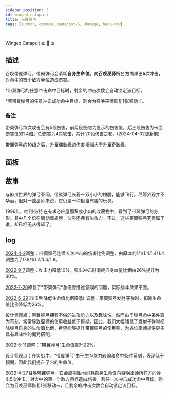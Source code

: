 ```yaml
---
sidebar_position: 3
id: winged_catapult
title: 带翼弹弓
tags: [summon, common, manacost-5, damage, back-row]

---
```


Winged Catapult  ≧ 🏹 ≦

<!--truncate-->



<CardBasics cardKey={id}/>


## 描述

召唤带翼弹弓，带翼弹弓会消耗**自身生命值**，向**召唤巫师**所在方向弹出**5**次冲击，对命中的首个敌方单位造成伤害。

*带翼弹弓的任意冲击命中目标时，剩余的冲击次数会自动锁定该目标。

*若带翼弹弓的任意冲击成功命中目标，则会为召唤巫师恢复1张移动卡。

### 备注

带翼弹弓每次攻击会有5段伤害，前两段伤害为显示的伤害值，后三段伤害为卡面伤害值的1.4倍。总伤害为4次攻击，共计20段伤害之和。(2024-04-02更新前)

带翼弹弓的10级之后，升至偶数级的伤害增幅大于升至奇数级。

## 面板


<LevelComponent/>


<CardDynamicTable cardKey={id}/>


<CardComplexTable cardKey={id}/>


## 故事

与麻瓜世界的弹弓不同，带翼弹弓长着一双小小的翅膀，能够飞行。尽管外观并不华丽，但对一些巫师来说，它仍是一种相当有趣的玩具。

1996年，哈利·波特在有求必应屋那积成小山的收藏物中，看到了带翼弹弓的身影。其中几个仍在扇动着翅膀，似乎还拥有生命力。不过，这些带翼弹弓究竟属于谁，却已经无从得知了。


## log

[2024-4-2](/blog/240402-update-annc#adjustment)调整：带翼弹弓连续五次冲击的伤害比例调整，由原本的1/1/1.4/1.4/1.4调整为了0.8/1/1.2/1.4/1.8。

[2022-9-7](/blog/220907-update-annc#adjustment)调整：攻击力降低10%，弹出冲击时消耗自身血量比例由26%提升为30%。

[2022-7-20](/blog/220720-update-annc#fix)修复了“带翼弹弓”总伤害描述错误的问题，实际战斗效果不变。

[2022-6-29](/blog/220629-update-annc#adjustment)(攻击后降低生命值比例降低)
调整：带翼弹弓发射子弹时，扣除生命值比例降低为26%。

设计师观点：带翼弹弓拥有不俗的进攻能力以及趣味性。然而由于弹弓命中条件较为苛刻，常常导致巫师的使用收益低于预期。因此，我们大幅降低了发射子弹时扣除弹弓自身的生命值比例，希望能够提升带翼弹弓的使用率，为各位巫师提供更多具有趣味性的魔咒搭配。

[2022-5-11](/blog/220511-update-annc#adjustment)调整：“带翼弹弓”生命值提升22%。

设计师观点：在实战中，“带翼弹弓”由于生存能力较弱和命中条件苛刻，表现低于预期。因此我们提升了它的生命值。

[2022-4-27](/blog/220427-update-annc#description)召唤带翼弹弓，它会周期性地消耗自身生命值向召唤巫师所在方向弹出5次冲击，对命中的第一个敌方目标造成伤害。若任一次冲击成功命中目标，则会为召唤巫师恢复1张移动卡，且剩余的冲击次数会自动锁定该目标。